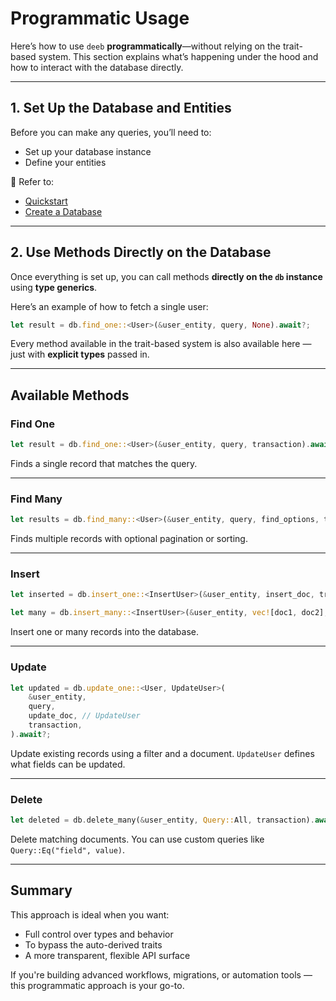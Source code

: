 # Programmatic Usage

Here’s how to use `deeb` **programmatically**—without relying on the trait-based system. This section explains what’s happening under the hood and how to interact with the database directly.

---

## 1. Set Up the Database and Entities

Before you can make any queries, you’ll need to:

* Set up your database instance
* Define your entities

📖 Refer to:

* [Quickstart](/docs/quickstart)
* [Create a Database](/docs/create-database)

---

## 2. Use Methods Directly on the Database

Once everything is set up, you can call methods **directly on the `db` instance** using **type generics**.

Here’s an example of how to fetch a single user:

```rust
let result = db.find_one::<User>(&user_entity, query, None).await?;
```

Every method available in the trait-based system is also available here — just with **explicit types** passed in.

---

## Available Methods

### Find One 

```rust
let result = db.find_one::<User>(&user_entity, query, transaction).await?;
```

Finds a single record that matches the query.

---

### Find Many 

```rust
let results = db.find_many::<User>(&user_entity, query, find_options, transaction).await?;
```

Finds multiple records with optional pagination or sorting.

---

### Insert

```rust
let inserted = db.insert_one::<InsertUser>(&user_entity, insert_doc, transaction).await?;

let many = db.insert_many::<InsertUser>(&user_entity, vec![doc1, doc2], transaction).await?;
```

Insert one or many records into the database.

---

### Update

```rust
let updated = db.update_one::<User, UpdateUser>(
    &user_entity,
    query,
    update_doc, // UpdateUser 
    transaction,
).await?;
```

Update existing records using a filter and a document. `UpdateUser` defines what fields can be updated.

---

### Delete

```rust
let deleted = db.delete_many(&user_entity, Query::All, transaction).await?;
```

Delete matching documents. You can use custom queries like `Query::Eq("field", value)`.

---

## Summary

This approach is ideal when you want:

* Full control over types and behavior
* To bypass the auto-derived traits
* A more transparent, flexible API surface

If you're building advanced workflows, migrations, or automation tools — this programmatic approach is your go-to.

